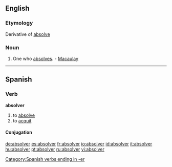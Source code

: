 ==English==

===Etymology===
Derivative of [[absolve]]

===Noun===
{{en-noun}}

#One who [[absolves]]. - [[Macaulay]]

----

==Spanish==
===Verb===
'''absolver'''

# to [[absolve]]
# to [[acquit]]

====Conjugation====
{{es-conj-er (o-ue)|abs|lv|absuelto}}

[[Category:Spanish verbs ending in -er]]

[[de:absolver]]
[[es:absolver]]
[[fr:absolver]]
[[io:absolver]]
[[id:absolver]]
[[it:absolver]]
[[hu:absolver]]
[[pt:absolver]]
[[ru:absolver]]
[[vi:absolver]]